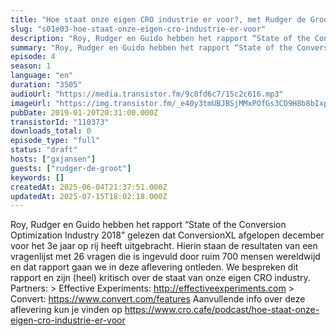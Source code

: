 ```yaml
---
title: "Hoe staat onze eigen CRO industrie er voor?, met Rudger de Groot en Roy Huiskes"
slug: "s01e03-hoe-staat-onze-eigen-cro-industrie-er-voor"
description: "Roy, Rudger en Guido hebben het rapport “State of the Conversion Optimization Industry 2018” gelezen dat ConversionXL afgelopen december voor het 3e jaar op rij heeft uitgebracht. Hierin staan de resultaten van een vragenlijst met 26 vragen die is ingevuld door ruim 700 mensen wereldwijd en dat rapport gaan we in deze aflevering ontleden. We bespreken dit rapport en zijn (heel) kritisch over de staat van onze eigen CRO industry. Partners: > Effective Experiments: http://effectiveexperiments.com > Convert: https://www.convert.com/features Aanvullende info over deze aflevering kun je vinden op https://www.cro.cafe/podcast/hoe-staat-onze-eigen-cro-industrie-er-voor"
summary: "Roy, Rudger en Guido hebben het rapport “State of the Conversion Optimization Industry 2018” gelezen dat ConversionXL afgelopen december voor het 3e jaar op rij heeft uitgebracht. Hierin staan de resultaten van een vragenlijst met 26 vragen die is ingevuld door ruim 700 mensen wereldwijd en dat rapport gaan we in deze aflevering ontleden. We bespreken dit rapport en zijn (heel) kritisch over de staat van onze eigen CRO industry.\r\n\r\nPartners:\r\n> Effective Experiments: http://effectiveexperiments.com\r\n> Convert: https://www.convert.com/features\r\n\r\nAanvullende info over deze aflevering kun je vinden op https://www.cro.cafe/podcast/hoe-staat-onze-eigen-cro-industrie-er-voor"
episode: 4
season: 1
language: "en"
duration: "3505"
audioUrl: "https://media.transistor.fm/9c8fd6c7/15c2c616.mp3"
imageUrl: "https://img.transistor.fm/_e40y3tmUBJBSjMMxPOfGs3CD9H8b8bIxpBihNSTeTM/rs:fill:3000:3000:1/q:60/aHR0cHM6Ly9pbWct/dXBsb2FkLXByb2R1/Y3Rpb24udHJhbnNp/c3Rvci5mbS9lcGlz/b2RlLzExMDM3My8x/NjAxNTg4NTkwLWFy/dHdvcmsuanBn.webp"
pubDate: 2019-01-20T20:31:00.000Z
transistorId: "110373"
downloads_total: 0
episode_type: "full"
status: "draft"
hosts: ["gxjansen"]
guests: ["rudger-de-groot"]
keywords: []
createdAt: 2025-06-04T21:37:51.000Z
updatedAt: 2025-07-15T18:02:18.000Z
---
```


Roy, Rudger en Guido hebben het rapport “State of the Conversion Optimization Industry 2018” gelezen dat ConversionXL afgelopen december voor het 3e jaar op rij heeft uitgebracht. Hierin staan de resultaten van een vragenlijst met 26 vragen die is ingevuld door ruim 700 mensen wereldwijd en dat rapport gaan we in deze aflevering ontleden. We bespreken dit rapport en zijn (heel) kritisch over de staat van onze eigen CRO industry. Partners: > Effective Experiments: http://effectiveexperiments.com > Convert: https://www.convert.com/features Aanvullende info over deze aflevering kun je vinden op https://www.cro.cafe/podcast/hoe-staat-onze-eigen-cro-industrie-er-voor
